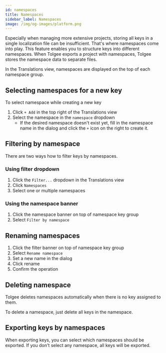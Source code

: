 ```yaml
---
id: namespaces
title: Namespaces
sidebar_label: Namespaces
image: /img/og-images/platform.png
---
```



Especially when managing more extensive projects, storing all keys in a single localization file can be insufficient. That's where namespaces come into play.
This feature enables you to structure keys into different namespaces. When Tolgee exports a project with namespaces, Tolgee stores the namespace data to separate files.

In the Translations view, namespaces are displayed on the top of each namespace group.

## Selecting namespaces for a new key

To select namespace while creating a new key

1. Click `+ Add` in the top right of the Translations view
2. Select the namespace in the `namespace` dropdown
   - If the desired namespace doesn't exist yet, fill in the namespace name in the dialog and click the `+` icon on the right to create it.

## Filtering by namespace

There are two ways how to filter keys by namespaces.

### Using filter dropdown

1. Click the `Filter...` dropdown in the Translations view
2. Click `Namespaces`
3. Select one or multiple namespaces

### Using the namespace banner

1. Click the namespace banner on top of namespace key group
2. Select `Filter by namespace`

## Renaming namespaces

1. Click the filter banner on top of namespace key group
2. Select `Rename namespace`
3. Set a new name in the dialog
4. Click rename
5. Confirm the operation

## Deleting namespace

Tolgee deletes namespaces automatically when there is no key assigned to them.

To delete a namespace, just delete all keys in the namespace.

## Exporting keys by namespaces

When exporting keys, you can select which namespaces should be exported. If you don't select any namespace, all keys will be exported.

<ScreenshotWrapper
  src="/img/docs/platform/export-namespace.webp"
  alt="export keys by namespace"
/>
